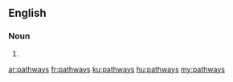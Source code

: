 ==English==

===Noun===
{{head|en|plural}}

# {{plural of|pathway|lang=en|nocat=1}}

[[ar:pathways]]
[[fr:pathways]]
[[ku:pathways]]
[[hu:pathways]]
[[my:pathways]]